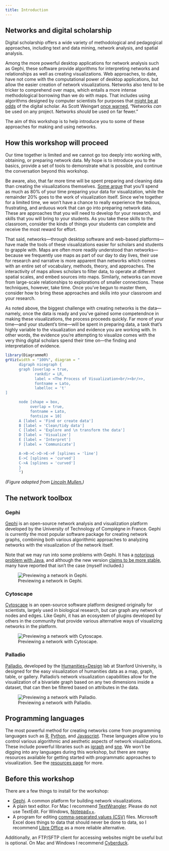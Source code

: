 ```yaml
---
title: Introduction
---
```


## Networks and digital scholarship

Digital scholarship offers a wide variety of methodological and pedagogical approaches, including text and data mining, network analysis, and spatial analysis. 

Among the more powerful desktop applications for network analysis such as Gephi, these software provide algorithms for interpreting networks and relationships as well as creating visualizations. Web approaches, to date, have not come with the computational power of desktop applications, but allow the easier creation of network visualizations. Networks also tend to be tricker to comprehend over maps, which entails a more intense methodological borrowing than we do with maps. That includes using algorithms designed by computer scientists for purposes that [might be at odds](https://tedunderwood.com/2011/10/16/lsa-is-a-marvellous-tool-but-humanists-may-no-use-it-the-way-computer-scientists-do/) of the digital scholar. As Scott Weingart [once warned](http://www.scottbot.net/HIAL/index.html@p=6279.html), "Networks *can* be used on any project. Networks *should* be used on far fewer."

The aim of this workshop is to help introduce you to some of these approaches for making and using networks.

## How this workshop will proceed

Our time together is limited and we cannot go too deeply into working with, obtaining, or preparing network data. My hope is to introduce you to the basics, provide a set of tools to demonstrate what is possible, and continue the conversation beyond this workshop. 

Be aware, also, that far more time will be spent preparing and cleaning data than creating the visualizations themselves. [Some  argue](http://www.nytimes.com/2014/08/18/technology/for-big-data-scientists-hurdle-to-insights-is-janitor-work.html?_r=0) that you'll spend as much as 80% of your time preparing your data for  visualization, while the remainder 20% goes to the work of visualization itself. Since we're together for a limited time, we won't have a chance to really experience the tedious, frustrating, and arduous work that can go into preparing network data. These are approaches that you will need to develop for your research, and skills that you will bring to your students. As you take these skills to the classroom, consider the kinds of things your students can complete and receive the most reward for effort.

That said, networks---through desktop software and web-based platforms---have made the tools of these visualizations easier for scholars and students to grapple with. Maps are often more readily understood than networks---because we frequently use maps as part of our day to day lives, their use for research and narrative is more apparent than networks which comes with an entire set of vocabulary, methods, theory, and approaches. The interactivity of maps allows scholars to filter data, to operate at different spatial scales, and embed sources into maps. Similarly, networks can move from large-scale relationships to explorations of smaller connections. These techniques, however, take time. Once you've begun to master them, consider how to bring these approaches and skills into your classroom and your research.

As noted above, the biggest challenge with creating networks is the data---namely, once the data is ready and you've gained some competendnce in making these visualizations, the process proceeds quickly. Far more of your time---and your student's time---will be spent in preparing data, a task that's highly variable to the visualization and evidence you are working with. In other words, the evidence you're attempting to visualize comes with the very thing digital scholars spend their time on---the finding and interpretation of evidence. 

```r
library(DiagrammeR)
grViz(width = "100%", diagram = "
      digraph nicegraph {
      graph [overlap = true,
             rankdir = LR,
             label = <The Process of Visualization<br/><br/>>,
             fontname = Lato,
             labelloc = 't'
]

      node [shape = box,
           overlap = true,
           fontname = Lato,
           fontsize = 10]
      A [label = 'Find or create data']
      B [label = 'Clean/tidy data']
      C [label = 'Explore and \n transform the data']
      D [label = 'Visualize']
      E [label = 'Interpret']
      F [label = 'Communicate']

      A->B->C->D->E->F [splines = 'line']
      E->C [splines = 'curved']
      C->A [splines = 'curved']
      }
      ")
```

*(Figure adapted from [Lincoln Mullen.](http://lincolnmullen.com/projects/spatial-workshop/introduction.html))*

## The network toolbox

### Gephi

[Gephi](https://gephi.org/) is an open-source network analysis and visualization platform developed by the University of Technology of Compiégne in France. Gephi is currently the most popular software package for creating network graphs, combining both various algorithmic approaches to analyzing networks with the visualization of the network itself.

Note that we may run into some problems with Gephi. It has a [notorious problem with Java](https://medium.com/coder-snorts/gephi-is-broken-on-mac-os-97fbaef4305e#.cogwsls13), and although the new version [claims to be more stable](https://github.com/gephi/gephi/wiki/Releases), many have reported that isn't the case (myself included.)

![Previewing a network in Gephi.](img/gephi-screenshot.png)

### Cytoscape

[Cytoscape](http://www.cytoscape.org/) is an open-source software platform designed originally for scientists, largely used in biological research, but can graph any network of nodes and edges. Like Gephi, it has an ecosystem of plugins developed by others in the community that provide various alternative ways of visualizing networks in the platform. 

![Previewing a network with Cytoscape.](img/cytoscape-screenshot.png)

### Palladio

[Palladio](http://hdlab.stanford.edu/palladio/), developed by the [Humanities+Design](http://hdlab.stanford.edu/) lab at Stanford University, is designed for the easy visualization of humanities data as a map, graph, table, or gallery. Palladio's network visualization capabilities allow for the visualization of a bivariate graph based on any two dimensions inside a dataset, that can then be filtered based on attributes in the data. 

![Previewing a network with Palladio.](img/palladio-screenshot.png)

## Programming languages

The most powerful method for creating networks come from programming languages such as [R](http://www.r-project.org/), [Python](https://www.python.org/), and [Javascript](http://www.w3schools.com/js/). These languages allow you to control various algorithmic and aesthetic aspects of network visualizations. These include powerful libraries such as [igraph]() and [sne](). We won't be digging into any languages during this workshop, but there are many resources available for getting started with programmatic approaches to visualization. See the [resources page](resources.html) for more.

## Before this workshop

There are a few things to install for the workshop:

-   [Gephi](https://gephi.org/). A common platform for building network visualizations.
-   A plain text editor. For Mac I recommend [TextWrangler](http://www.barebones.com/products/textwrangler/). Please do not use TextEdit. For Windows,  [Notepad++](https://notepad-plus-plus.org/).
-   A program for editing [comma-separated values (CSV)](https://en.wikipedia.org/wiki/Comma-separated_values) files. Microsoft Excel does things to data that should never be done to data, so I recommend [Libre Office](https://www.libreoffice.org/) as a more reliable alternative.

Additionally, an FTP/SFTP client for accessing websites might be useful but is optional. On Mac and Windows I recommend [Cyberduck](https://cyberduck.io/?l=en).
